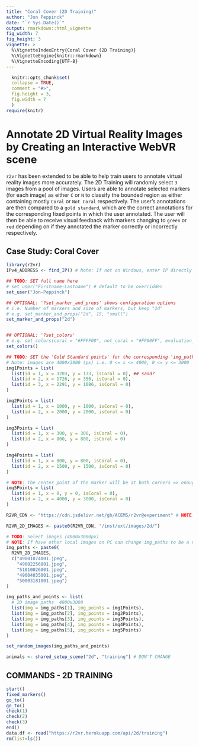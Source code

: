 ```yaml
---
title: "Coral Cover (2D Training)"
author: "Jon Peppinck"
date: "`r Sys.Date()`"
output: rmarkdown::html_vignette
fig_width: 7
fig_height: 3
vignette: >
  %\VignetteIndexEntry{Coral Cover (2D Training)}
  %\VignetteEngine{knitr::rmarkdown}
  %\VignetteEncoding{UTF-8}
---
```

  
```r
  knitr::opts_chunk$set(
  collapse = TRUE,
  comment = "#>",
  fig.height = 3,
  fig.width = 7
  )
require(knitr)
```
  
# Annotate 2D Virtual Reality Images by Creating an Interactive WebVR scene

`r2vr` has been extended to be able to help train users to annotate virtual reality images more accurately. The 2D Training will randomly select `3` images from a pool of images. Users are able to annotate selected markers (for each image) as either `C` or `N` to classify the bounded region as either containing mostly `Coral` or `Not Coral` respectively. The user's annotations are then compared to a `gold standard`, which are the correct annotations for the corresponding fixed points in which the user annotated. The user will then be able to receive visual feedback with markers changing to `green` or `red` depending on if they annotated the marker correctly or incorrectly respectively.

## Case Study: Coral Cover

```r
library(r2vr)
IPv4_ADDRESS <- find_IP() # Note: If not on Windows, enter IP directly

## TODO: SET full name here
# set_user("Firstname-Lastname") # default to be overridden
set_user("Jon-Peppinck")

## OPTIONAL: '?set_marker_and_props' shows configuration options
# i.e. Number of markers and size of markers, but keep "2d"
# e.g. set_marker_and_props("2d", 15, "small") 
set_marker_and_props("2d") 


## OPTIONAL: '?set_colors'
# e.g. set_colors(coral = "#FFFF00", not_coral = "#FF00FF", evaluation_selection = "#0000FF")
set_colors()

## TODO: SET the 'Gold Standard points' for the corresponding 'img_paths' (set below)
# Note: images are 4000x3000 (px) i.e. 0 <= x <= 4000, 0 <= y <= 3000
img1Points = list(
  list(id = 1, x = 3203, y = 173, isCoral = 0), ## sand?
  list(id = 2, x = 1726, y = 356, isCoral = 0),
  list(id = 3, x = 2291, y = 1086, isCoral = 0)
)

img2Points = list(
  list(id = 1, x = 1000, y = 1000, isCoral = 0),
  list(id = 2, x = 2000, y = 2000, isCoral = 0)
)

img3Points = list(
  list(id = 1, x = 300, y = 300, isCoral = 0),
  list(id = 2, x = 800, y = 800, isCoral = 0)
)

img4Points = list(
  list(id = 1, x = 800, y = 800, isCoral = 0),
  list(id = 2, x = 1500, y = 1500, isCoral = 0)
)

# NOTE: The center point of the marker will be at both corners => enough space needs to be allowed for the marker and potentially the menu options as well
img5Points = list(
  list(id = 1, x = 0, y = 0, isCoral = 0),
  list(id = 2, x = 4000, y = 3000, isCoral = 0)
)

R2VR_CDN <- "https://cdn.jsdelivr.net/gh/ACEMS/r2vr@experiment" # NOTE: Subject to change

R2VR_2D_IMAGES <- paste0(R2VR_CDN, "/inst/ext/images/2d/")

# TODO: Select images (4000x3000px)
# NOTE: If have other local images on PC can change img_paths to be a vector of relative file location for the current working directory
img_paths <- paste0(
  R2VR_2D_IMAGES,
  c("49001074001.jpeg",
    "49002256001.jpeg",
    "51010026001.jpeg",
    "49004035001.jpeg",
    "50003181001.jpeg")
)

img_paths_and_points <- list(
  # 2D image paths  4000x3000
  list(img = img_paths[1], img_points = img1Points),
  list(img = img_paths[2], img_points = img2Points),
  list(img = img_paths[3], img_points = img3Points),
  list(img = img_paths[4], img_points = img4Points),
  list(img = img_paths[5], img_points = img5Points)
)

set_random_images(img_paths_and_points)

animals <- shared_setup_scene("2d", "training") # DON'T CHANGE
```

## COMMANDS - 2D TRAINING

```r
start()
fixed_markers()
go_to()
go_to()
check(1)
check(2)
check(3)
end()
data.df <- read("https://r2vr.herokuapp.com/api/2d/training")
rm(list=ls())
```
